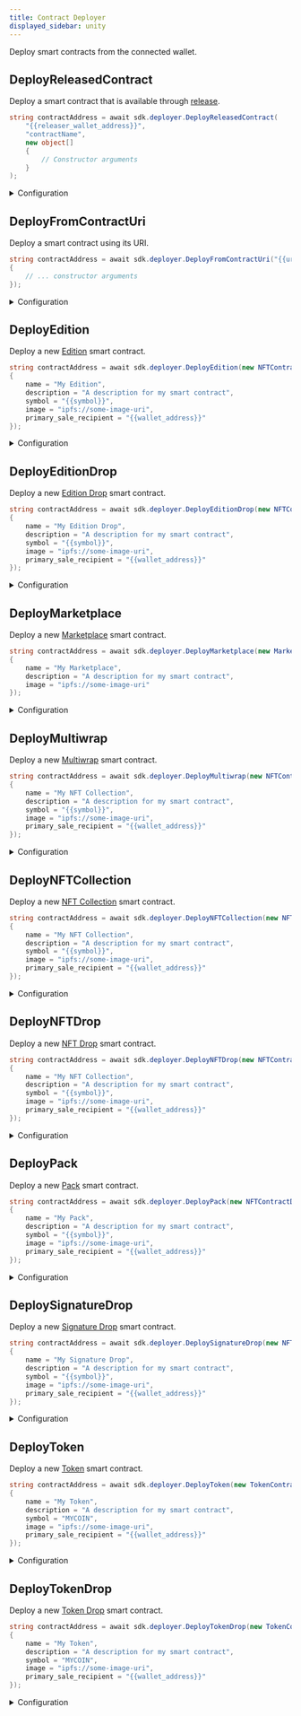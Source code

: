 ```yaml
---
title: Contract Deployer
displayed_sidebar: unity
---
```


Deploy smart contracts from the connected wallet.

## DeployReleasedContract

Deploy a smart contract that is available through [release](/release).

```csharp
string contractAddress = await sdk.deployer.DeployReleasedContract(
    "{{releaser_wallet_address}}",
    "contractName",
    new object[]
    {
        // Constructor arguments
    }
);
```

<details>
    <summary>Configuration</summary>
    <div>

#### releaserWalletAddress

The wallet address of that released the contract.

Must be a `string`.

#### contractName

The name of the contract they released, that you want to deploy.

Must be a `string`.

#### constructorArguments

The arguments to pass to the constructor of the contract.

Must be an `object[]`.

</div>
</details>

## DeployFromContractUri

Deploy a smart contract using its URI.

```csharp
string contractAddress = await sdk.deployer.DeployFromContractUri("{{uri}}", new object[]
{
    // ... constructor arguments
});
```

<details>
    <summary>Configuration</summary>
    <div>

#### uri

The URI of the contract to deploy.

Must be a `string`.

#### constructorArguments

The arguments to pass to the constructor of the contract.

Must be an `object[]`.

</div>
</details>

## DeployEdition

Deploy a new [Edition](https://thirdweb.com/thirdweb.eth/TokenERC1155) smart contract.

```csharp
string contractAddress = await sdk.deployer.DeployEdition(new NFTContractDeployMetadata()
{
    name = "My Edition",
    description = "A description for my smart contract",
    symbol = "{{symbol}}",
    image = "ipfs://some-image-uri",
    primary_sale_recipient = "{{wallet_address}}"
});
```

<details>
    <summary>Configuration</summary>
    <div>

#### name

The name of your smart contract.

Must be a `string`.

#### description

The description of your smart contract.

Must be a `string`.

#### symbol

The symbol of your smart contract, used as the ticker symbol for the token.

Must be a `string`.

#### image

An IPFS URI or URL to an image representing your smart contract.

Must be a `string`.

#### external_link

Where users can view more information about your smart contract.

Must be a `string`.

#### primary_sale_recipient

The wallet address that will receive the primary sales on the smart contract.

Must be a `string`.

#### fee_recipient

The wallet address that will receive the funds from secondary sales on the smart contract.

Must be a `string`.

#### seller_fee_basis_points

The amount of fees that are taken on secondary sales.

Must be an `int`.

#### platform_fee_recipient

The wallet address that will receive the funds from platform fees on the smart contract.

Must be a `string`.

#### platform_fee_basis_points

The platform fee that is taken whenever funds are transferred on the smart contract.

Must be an `int`.

#### trusted_forwarders

An array of strings containing the addresses of trusted forwarders.

Used for gasless transactions.

</div>
</details>

## DeployEditionDrop

Deploy a new [Edition Drop](https://thirdweb.com/thirdweb.eth/DropERC1155) smart contract.

```csharp
string contractAddress = await sdk.deployer.DeployEditionDrop(new NFTContractDeployMetadata()
{
    name = "My Edition Drop",
    description = "A description for my smart contract",
    symbol = "{{symbol}}",
    image = "ipfs://some-image-uri",
    primary_sale_recipient = "{{wallet_address}}"
});
```

<details>
    <summary>Configuration</summary>
    <div>

#### name

The name of your smart contract.

Must be a `string`.

#### description

The description of your smart contract.

Must be a `string`.

#### symbol

The symbol of your smart contract, used as the ticker symbol for the token.

Must be a `string`.

#### image

An IPFS URI or URL to an image representing your smart contract.

Must be a `string`.

#### external_link

Where users can view more information about your smart contract.

Must be a `string`.

#### primary_sale_recipient

The wallet address that will receive the primary sales on the smart contract.

Must be a `string`.

#### fee_recipient

The wallet address that will receive the funds from secondary sales on the smart contract.

Must be a `string`.

#### seller_fee_basis_points

The amount of fees that are taken on secondary sales.

Must be an `int`.

#### platform_fee_recipient

The wallet address that will receive the funds from platform fees on the smart contract.

Must be a `string`.

#### platform_fee_basis_points

The platform fee that is taken whenever funds are transferred on the smart contract.

Must be an `int`.

#### trusted_forwarders

An array of strings containing the addresses of trusted forwarders.

Used for gasless transactions.

</div>
</details>

## DeployMarketplace

Deploy a new [Marketplace](https://thirdweb.com/thirdweb.eth/Marketplace) smart contract.

```csharp
string contractAddress = await sdk.deployer.DeployMarketplace(new MarketplaceContractDeployMetadata()
{
    name = "My Marketplace",
    description = "A description for my smart contract",
    image = "ipfs://some-image-uri"
});
```

<details>
    <summary>Configuration</summary>
    <div>

#### name

The name of your smart contract.

Must be a `string`.

#### description

The description of your smart contract.

Must be a `string`.

#### image

An IPFS URI or URL to an image representing your smart contract.

Must be a `string`.

#### external_link

Where users can view more information about your smart contract.

Must be a `string`.

#### primary_sale_recipient

The wallet address that will receive the primary sales on the smart contract.

Must be a `string`.

#### fee_recipient

The wallet address that will receive the funds from secondary sales on the smart contract.

Must be a `string`.

#### seller_fee_basis_points

The amount of fees that are taken on secondary sales.

Must be an `int`.

#### platform_fee_recipient

The wallet address that will receive the funds from platform fees on the smart contract.

Must be a `string`.

#### platform_fee_basis_points

The platform fee that is taken whenever funds are transferred on the smart contract.

Must be an `int`.

#### trusted_forwarders

An array of strings containing the addresses of trusted forwarders.

Used for gasless transactions.

</div>
</details>

## DeployMultiwrap

Deploy a new [Multiwrap](https://thirdweb.com/thirdweb.eth/Multiwrap) smart contract.

```csharp
string contractAddress = await sdk.deployer.DeployMultiwrap(new NFTContractDeployMetadata()
{
    name = "My NFT Collection",
    description = "A description for my smart contract",
    symbol = "{{symbol}}",
    image = "ipfs://some-image-uri",
    primary_sale_recipient = "{{wallet_address}}"
});
```

<details>
    <summary>Configuration</summary>
    <div>

#### name

The name of your smart contract.

Must be a `string`.

#### description

The description of your smart contract.

Must be a `string`.

#### symbol

The symbol of your smart contract, used as the ticker symbol for the token.

Must be a `string`.

#### image

An IPFS URI or URL to an image representing your smart contract.

Must be a `string`.

#### external_link

Where users can view more information about your smart contract.

Must be a `string`.

#### primary_sale_recipient

The wallet address that will receive the primary sales on the smart contract.

Must be a `string`.

#### fee_recipient

The wallet address that will receive the funds from secondary sales on the smart contract.

Must be a `string`.

#### seller_fee_basis_points

The amount of fees that are taken on secondary sales.

Must be an `int`.

#### platform_fee_recipient

The wallet address that will receive the funds from platform fees on the smart contract.

Must be a `string`.

#### platform_fee_basis_points

The platform fee that is taken whenever funds are transferred on the smart contract.

Must be an `int`.

#### trusted_forwarders

An array of strings containing the addresses of trusted forwarders.

Used for gasless transactions.

</div>
</details>

## DeployNFTCollection

Deploy a new [NFT Collection](https://thirdweb.com/thirdweb.eth/TokenERC721) smart contract.

```csharp
string contractAddress = await sdk.deployer.DeployNFTCollection(new NFTContractDeployMetadata()
{
    name = "My NFT Collection",
    description = "A description for my smart contract",
    symbol = "{{symbol}}",
    image = "ipfs://some-image-uri",
    primary_sale_recipient = "{{wallet_address}}"
});
```

<details>
    <summary>Configuration</summary>
    <div>

#### name

The name of your smart contract.

Must be a `string`.

#### description

The description of your smart contract.

Must be a `string`.

#### symbol

The symbol of your smart contract, used as the ticker symbol for the token.

Must be a `string`.

#### image

An IPFS URI or URL to an image representing your smart contract.

Must be a `string`.

#### external_link

Where users can view more information about your smart contract.

Must be a `string`.

#### primary_sale_recipient

The wallet address that will receive the primary sales on the smart contract.

Must be a `string`.

#### fee_recipient

The wallet address that will receive the funds from secondary sales on the smart contract.

Must be a `string`.

#### seller_fee_basis_points

The amount of fees that are taken on secondary sales.

Must be an `int`.

#### platform_fee_recipient

The wallet address that will receive the funds from platform fees on the smart contract.

Must be a `string`.

#### platform_fee_basis_points

The platform fee that is taken whenever funds are transferred on the smart contract.

Must be an `int`.

#### trusted_forwarders

An array of strings containing the addresses of trusted forwarders.

Used for gasless transactions.

</div>
</details>

## DeployNFTDrop

Deploy a new [NFT Drop](https://thirdweb.com/thirdweb.eth/DropERC721) smart contract.

```csharp
string contractAddress = await sdk.deployer.DeployNFTDrop(new NFTContractDeployMetadata()
{
    name = "My NFT Collection",
    description = "A description for my smart contract",
    symbol = "{{symbol}}",
    image = "ipfs://some-image-uri",
    primary_sale_recipient = "{{wallet_address}}"
});
```

<details>
    <summary>Configuration</summary>
    <div>

#### name

The name of your smart contract.

Must be a `string`.

#### description

The description of your smart contract.

Must be a `string`.

#### symbol

The symbol of your smart contract, used as the ticker symbol for the token.

Must be a `string`.

#### image

An IPFS URI or URL to an image representing your smart contract.

Must be a `string`.

#### external_link

Where users can view more information about your smart contract.

Must be a `string`.

#### primary_sale_recipient

The wallet address that will receive the primary sales on the smart contract.

Must be a `string`.

#### fee_recipient

The wallet address that will receive the funds from secondary sales on the smart contract.

Must be a `string`.

#### seller_fee_basis_points

The amount of fees that are taken on secondary sales.

Must be an `int`.

#### platform_fee_recipient

The wallet address that will receive the funds from platform fees on the smart contract.

Must be a `string`.

#### platform_fee_basis_points

The platform fee that is taken whenever funds are transferred on the smart contract.

Must be an `int`.

#### trusted_forwarders

An array of strings containing the addresses of trusted forwarders.

Used for gasless transactions.

</div>
</details>

## DeployPack

Deploy a new [Pack](https://thirdweb.com/thirdweb.eth/Pack) smart contract.

```csharp
string contractAddress = await sdk.deployer.DeployPack(new NFTContractDeployMetadata()
{
    name = "My Pack",
    description = "A description for my smart contract",
    symbol = "{{symbol}}",
    image = "ipfs://some-image-uri",
    primary_sale_recipient = "{{wallet_address}}"
});
```

<details>
    <summary>Configuration</summary>
    <div>

#### name

The name of your smart contract.

Must be a `string`.

#### description

The description of your smart contract.

Must be a `string`.

#### symbol

The symbol of your smart contract, used as the ticker symbol for the token.

Must be a `string`.

#### image

An IPFS URI or URL to an image representing your smart contract.

Must be a `string`.

#### external_link

Where users can view more information about your smart contract.

Must be a `string`.

#### primary_sale_recipient

The wallet address that will receive the primary sales on the smart contract.

Must be a `string`.

#### fee_recipient

The wallet address that will receive the funds from secondary sales on the smart contract.

Must be a `string`.

#### seller_fee_basis_points

The amount of fees that are taken on secondary sales.

Must be an `int`.

#### platform_fee_recipient

The wallet address that will receive the funds from platform fees on the smart contract.

Must be a `string`.

#### platform_fee_basis_points

The platform fee that is taken whenever funds are transferred on the smart contract.

Must be an `int`.

#### trusted_forwarders

An array of strings containing the addresses of trusted forwarders.

Used for gasless transactions.

</div>
</details>

## DeploySignatureDrop

Deploy a new [Signature Drop](https://thirdweb.com/thirdweb.eth/SignatureDrop) smart contract.

```csharp
string contractAddress = await sdk.deployer.DeploySignatureDrop(new NFTContractDeployMetadata()
{
    name = "My Signature Drop",
    description = "A description for my smart contract",
    symbol = "{{symbol}}",
    image = "ipfs://some-image-uri",
    primary_sale_recipient = "{{wallet_address}}"
});
```

<details>
    <summary>Configuration</summary>
    <div>

#### name

The name of your smart contract.

Must be a `string`.

#### description

The description of your smart contract.

Must be a `string`.

#### symbol

The symbol of your smart contract, used as the ticker symbol for the token.

Must be a `string`.

#### image

An IPFS URI or URL to an image representing your smart contract.

Must be a `string`.

#### external_link

Where users can view more information about your smart contract.

Must be a `string`.

#### primary_sale_recipient

The wallet address that will receive the primary sales on the smart contract.

Must be a `string`.

#### fee_recipient

The wallet address that will receive the funds from secondary sales on the smart contract.

Must be a `string`.

#### seller_fee_basis_points

The amount of fees that are taken on secondary sales.

Must be an `int`.

#### platform_fee_recipient

The wallet address that will receive the funds from platform fees on the smart contract.

Must be a `string`.

#### platform_fee_basis_points

The platform fee that is taken whenever funds are transferred on the smart contract.

Must be an `int`.

#### trusted_forwarders

An array of strings containing the addresses of trusted forwarders.

Used for gasless transactions.

</div>
</details>

## DeployToken

Deploy a new [Token](https://thirdweb.com/thirdweb.eth/TokenERC20) smart contract.

```csharp
string contractAddress = await sdk.deployer.DeployToken(new TokenContractDeployMetadata()
{
    name = "My Token",
    description = "A description for my smart contract",
    symbol = "MYCOIN",
    image = "ipfs://some-image-uri",
    primary_sale_recipient = "{{wallet_address}}"
});
```

<details>
    <summary>Configuration</summary>
    <div>

#### name

The name of your smart contract.

Must be a `string`.

#### description

The description of your smart contract.

Must be a `string`.

#### symbol

The symbol of your smart contract, used as the ticker symbol for the token.

Must be a `string`.

#### image

An IPFS URI or URL to an image representing your smart contract.

Must be a `string`.

#### external_link

Where users can view more information about your smart contract.

Must be a `string`.

#### primary_sale_recipient

The wallet address that will receive the primary sales on the smart contract.

Must be a `string`.

#### platform_fee_recipient

The wallet address that will receive the funds from platform fees on the smart contract.

Must be a `string`.

#### platform_fee_basis_points

The platform fee that is taken whenever funds are transferred on the smart contract.

Must be an `int`.

#### trusted_forwarders

An array of strings containing the addresses of trusted forwarders.

Used for gasless transactions.

</div>
</details>

## DeployTokenDrop

Deploy a new [Token Drop](https://thirdweb.com/thirdweb.eth/DropERC20) smart contract.

```csharp
string contractAddress = await sdk.deployer.DeployTokenDrop(new TokenContractDeployMetadata()
{
    name = "My Token",
    description = "A description for my smart contract",
    symbol = "MYCOIN",
    image = "ipfs://some-image-uri",
    primary_sale_recipient = "{{wallet_address}}"
});
```

<details>
    <summary>Configuration</summary>
    <div>

#### name

The name of your smart contract.

Must be a `string`.

#### description

The description of your smart contract.

Must be a `string`.

#### symbol

The symbol of your smart contract, used as the ticker symbol for the token.

Must be a `string`.

#### image

An IPFS URI or URL to an image representing your smart contract.

Must be a `string`.

#### external_link

Where users can view more information about your smart contract.

Must be a `string`.

#### primary_sale_recipient

The wallet address that will receive the primary sales on the smart contract.

Must be a `string`.

#### platform_fee_recipient

The wallet address that will receive the funds from platform fees on the smart contract.

Must be a `string`.

#### platform_fee_basis_points

The platform fee that is taken whenever funds are transferred on the smart contract.

Must be an `int`.

#### trusted_forwarders

An array of strings containing the addresses of trusted forwarders.

Used for gasless transactions.

</div>
</details>
